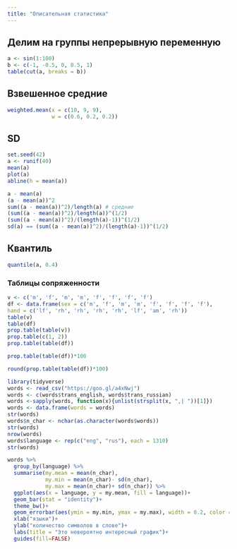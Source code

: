 ```yaml
---
title: "Описательная статистика"
---
```


## Делим на группы непрерывную переменную
```r
a <- sin(1:100)
b <- c(-1, -0.5, 0, 0.5, 1)
table(cut(a, breaks = b))
```

## Взвешенное средние
```r
weighted.mean(x = c(10, 9, 9),
              w = c(0.6, 0.2, 0.2))
```

## SD
```r
set.seed(42)
a <- runif(40)
mean(a)
plot(a)
abline(h = mean(a))
```
```r
a - mean(a)
(a - mean(a))^2
sum((a - mean(a))^2)/length(a) # средние
(sum((a - mean(a))^2)/length(a))^(1/2)
(sum((a - mean(a))^2)/(length(a)-1))^(1/2)
sd(a) == (sum((a - mean(a))^2)/(length(a)-1))^(1/2)
```

## Квантиль
```r
quantile(a, 0.4)
```

### Таблицы сопряженности
```r
v <- c('m', 'f', 'm', 'm', 'f', 'f', 'f', 'f')
df <- data.frame(sex = c('m', 'f', 'm', 'm', 'f', 'f', 'f', 'f'),
hand = c('lf', 'rh', 'rh', 'rh', 'rh', 'lf', 'am', 'rh'))
table(v)
table(df)
prop.table(table(v))
prop.table(c(1, 2))
prop.table(table(df))

prop.table(table(df))*100

round(prop.table(table(df))*100)
```


```r
library(tidyverse)
words <- read_csv("https://goo.gl/a4xNwj")
words <- c(words$trans_english, words$trans_russian)
words <-sapply(words, function(x){unlist(strsplit(x, ",| "))[1]})
words <- data.frame(words = words)
str(words)
words$n_char <- nchar(as.character(words$words))
str(words)
nrow(words)
words$language <- rep(c("eng", "rus"), each = 1310)
str(words)

words %>%
  group_by(language) %>%
  summarise(my.mean = mean(n_char),
            my.min = mean(n_char)- sd(n_char),
            my.max = mean(n_char)+ sd(n_char)) %>% 
  ggplot(aes(x = language, y = my.mean, fill = language))+
  geom_bar(stat = "identity")+
  theme_bw()+
  geom_errorbar(aes(ymin = my.min, ymax = my.max), width = 0.2, color = "green")+
  xlab("языки")+
  ylab("количество символов в слове")+
  labs(title = "Это невероятно интересный график")+
  guides(fill=FALSE)
```
